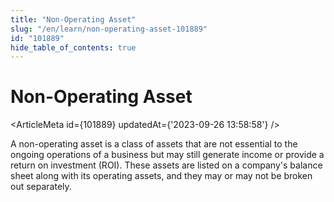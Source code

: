 ```yaml
---
title: "Non-Operating Asset"
slug: "/en/learn/non-operating-asset-101889"
id: "101889"
hide_table_of_contents: true
---
```



# Non-Operating Asset

<ArticleMeta id={101889} updatedAt={'2023-09-26 13:58:58'} />
<div className='border-solid border-b border-t-0 my-4 border-[var(--ifm-color-gray-300)]' />

A non-operating asset is a class of assets that are not essential to the ongoing operations of a business but may still generate income or provide a return on investment (ROI). These assets are listed on a company's balance sheet along with its operating assets, and they may or may not be broken out separately.
